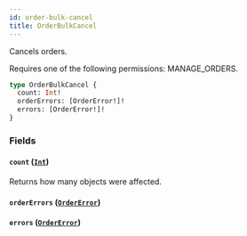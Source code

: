 ```yaml
---
id: order-bulk-cancel
title: OrderBulkCancel
---
```



Cancels orders. 

Requires one of the following permissions: MANAGE_ORDERS.

```graphql
type OrderBulkCancel {
  count: Int!
  orderErrors: [OrderError!]!
  errors: [OrderError!]!
}
```


### Fields

#### `count` ([`Int`](../../../developer/api-reference/scalars/int))

Returns how many objects were affected.


#### `orderErrors` ([`OrderError`](../../../developer/api-reference/objects/order-error))




#### `errors` ([`OrderError`](../../../developer/api-reference/objects/order-error))






